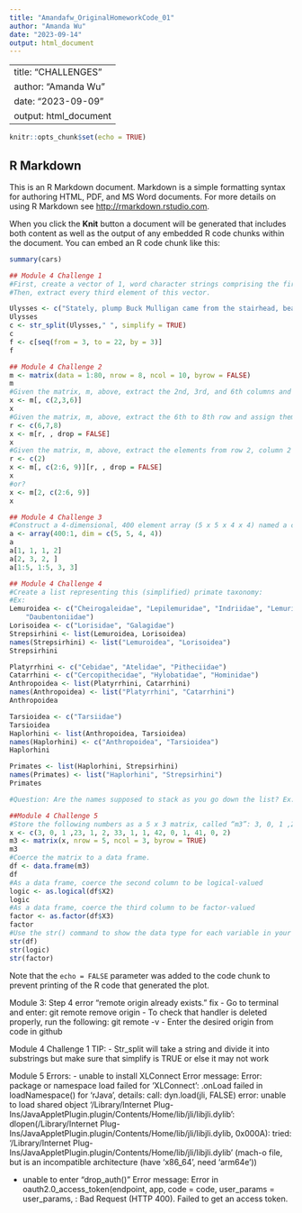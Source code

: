 ```yaml
---
title: "Amandafw_OriginalHomeworkCode_01"
author: "Amanda Wu"
date: "2023-09-14"
output: html_document
---
```


---
title: "CHALLENGES"
author: "Amanda Wu"
date: "2023-09-09"
output: html_document
---

```r
knitr::opts_chunk$set(echo = TRUE)
```

## R Markdown

This is an R Markdown document. Markdown is a simple formatting syntax for authoring HTML, PDF, and MS Word documents. For more details on using R Markdown see <http://rmarkdown.rstudio.com>.

When you click the **Knit** button a document will be generated that includes both content as well as the output of any embedded R code chunks within the document. You can embed an R code chunk like this:

```r
summary(cars)
```


```r
## Module 4 Challenge 1
#First, create a vector of 1, word character strings comprising the first line of the novel Ulysses, by James Joyce: “Stately, plump Buck Mulligan came from the stairhead, bearing a bowl of lather on which a mirror and a razor lay crossed.”
#Then, extract every third element of this vector.

Ulysses <- c("Stately, plump Buck Mulligan came from the stairhead, bearing a bowl of lather on which a mirror and a razor lay crossed.")
Ulysses
c <- str_split(Ulysses," ", simplify = TRUE)
c
f <- c[seq(from = 3, to = 22, by = 3)] 
f

```


```r
## Module 4 Challenge 2
m <- matrix(data = 1:80, nrow = 8, ncol = 10, byrow = FALSE)
m
#Given the matrix, m, above, extract the 2nd, 3rd, and 6th columns and assign them to the variable x
x <- m[, c(2,3,6)]
x
#Given the matrix, m, above, extract the 6th to 8th row and assign them to the variable x
r <- c(6,7,8)
x <- m[r, , drop = FALSE]
x
#Given the matrix, m, above, extract the elements from row 2, column 2 to row 6, column 9 and assign them to the variable x
r <- c(2)
x <- m[, c(2:6, 9)][r, , drop = FALSE]
x
#or?
x <- m[2, c(2:6, 9)]
x
```


```r
## Module 4 Challenge 3 
#Construct a 4-dimensional, 400 element array (5 x 5 x 4 x 4) named a consisting of the numbers 400 to 1 (i.e., a descending series)
a <- array(400:1, dim = c(5, 5, 4, 4))
a
a[1, 1, 1, 2]
a[2, 3, 2, ]
a[1:5, 1:5, 3, 3]
```
```r
## Module 4 Challenge 4
#Create a list representing this (simplified) primate taxonomy: 
#Ex:
Lemuroidea <- c("Cheirogaleidae", "Lepilemuridae", "Indriidae", "Lemuridae",
    "Daubentoniidae")
Lorisoidea <- c("Lorisidae", "Galagidae")
Strepsirhini <- list(Lemuroidea, Lorisoidea)
names(Strepsirhini) <- list("Lemuroidea", "Lorisoidea")
Strepsirhini

Platyrrhini <- c("Cebidae", "Atelidae", "Pitheciidae")
Catarrhini <- c("Cercopithecidae", "Hylobatidae", "Hominidae")
Anthropoidea <- list(Platyrrhini, Catarrhini)
names(Anthropoidea) <- list("Platyrrhini", "Catarrhini")
Anthropoidea

Tarsioidea <- c("Tarsiidae")
Tarsioidea
Haplorhini <- list(Anthropoidea, Tarsioidea)
names(Haplorhini) <- c("Anthropoidea", "Tarsioidea")
Haplorhini

Primates <- list(Haplorhini, Strepsirhini)
names(Primates) <- list("Haplorhini", "Strepsirhini")
Primates 

#Question: Are the names supposed to stack as you go down the list? Ex: $Strepsirhini$Lemuroidea 
```


```r
##Module 4 Challenge 5 
#Store the following numbers as a 5 x 3 matrix, called “m3”: 3, 0, 1 ,23, 1, 2, 33, 1, 1, 42, 0, 1, 41, 0, 2. Be sure to fill the matrix ROW-WISE
x <- c(3, 0, 1 ,23, 1, 2, 33, 1, 1, 42, 0, 1, 41, 0, 2)
m3 <- matrix(x, nrow = 5, ncol = 3, byrow = TRUE)
m3
#Coerce the matrix to a data frame.
df <- data.frame(m3)
df
#As a data frame, coerce the second column to be logical-valued
logic <- as.logical(df$X2)
logic
#As a data frame, coerce the third column to be factor-valued
factor <- as.factor(df$X3)
factor
#Use the str() command to show the data type for each variable in your dataframe.
str(df)
str(logic)
str(factor)
```

Note that the `echo = FALSE` parameter was added to the code chunk to prevent printing of the R code that generated the plot.

Module 3: Step 4 error "remote origin already exists." fix
- Go to terminal and enter: git remote remove origin
- To check that handler is deleted properly, run the following: git remote -v
- Enter the desired origin from code in github

Module 4 Challenge 1 TIP: 
- Str_split will take a string and divide it into substrings but make sure that simplify is TRUE or else it may not work

Module 5 Errors:
- unable to install XLConnect
Error message: Error: package or namespace load failed for ‘XLConnect’:
 .onLoad failed in loadNamespace() for 'rJava', details:
  call: dyn.load(jli, FALSE)
  error: unable to load shared object '/Library/Internet Plug-Ins/JavaAppletPlugin.plugin/Contents/Home/lib/jli/libjli.dylib':
  dlopen(/Library/Internet Plug-Ins/JavaAppletPlugin.plugin/Contents/Home/lib/jli/libjli.dylib, 0x000A): tried: '/Library/Internet Plug-Ins/JavaAppletPlugin.plugin/Contents/Home/lib/jli/libjli.dylib' (mach-o file, but is an incompatible architecture (have 'x86_64', need 'arm64e'))

- unable to enter "drop_auth()"
Error message: Error in oauth2.0_access_token(endpoint, app, code = code, user_params = user_params,  : 
  Bad Request (HTTP 400). Failed to get an access token.

